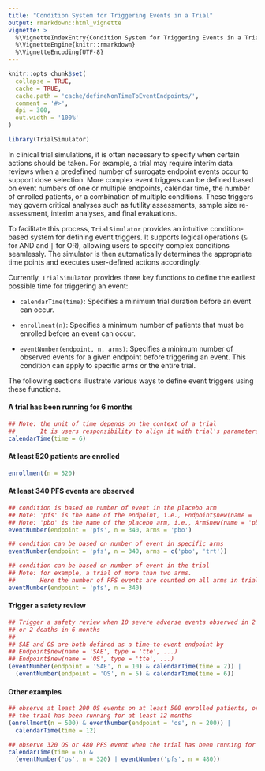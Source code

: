 ```yaml
---
title: "Condition System for Triggering Events in a Trial"
output: rmarkdown::html_vignette
vignette: >
  %\VignetteIndexEntry{Condition System for Triggering Events in a Trial}
  %\VignetteEngine{knitr::rmarkdown}
  %\VignetteEncoding{UTF-8}
---
```


```r
knitr::opts_chunk$set(
  collapse = TRUE,
  cache = TRUE,
  cache.path = 'cache/defineNonTimeToEventEndpoints/',
  comment = '#>',
  dpi = 300,
  out.width = '100%'
)
```

```r
library(TrialSimulator)
```

In clinical trial simulations, it is often necessary to specify when certain actions should be taken. For example, a trial may require interim data reviews when a predefined number of surrogate endpoint events occur to support dose selection. More complex event triggers can be defined based on event numbers of one or multiple endpoints, calendar time, the number of enrolled patients, or a combination of multiple conditions. These triggers may govern critical analyses such as futility assessments, sample size re-assessment, interim analyses, and final evaluations.

To facilitate this process, `TrialSimulator` provides an intuitive condition-based system for defining event triggers. It supports logical operations (`&` for AND and `|` for OR), allowing users to specify complex conditions seamlessly. The simulator is then automatically determines the appropriate time points and executes user-defined actions accordingly.

Currently, `TrialSimulator` provides three key functions to define the earliest possible time for triggering an event:

- `calendarTime(time)`: Specifies a minimum trial duration before an event can occur.

- `enrollment(n)`: Specifies a minimum number of patients that must be enrolled before an event can occur.

- `eventNumber(endpoint, n, arms)`: Specifies a minimum number of observed events for a given endpoint before triggering an event. This condition can apply to specific arms or the entire trial.

The following sections illustrate various ways to define event triggers using these functions.

#### A trial has been running for 6 months
```r
## Note: the unit of time depends on the context of a trial
##       It is users responsibility to align it with trial's parameters
calendarTime(time = 6)
```

#### At least 520 patients are enrolled
```r
enrollment(n = 520)
```

#### At least 340 PFS events are observed
```r
## condition is based on number of event in the placebo arm
## Note: 'pfs' is the name of the endpoint, i.e., Endpoint$new(name = 'pfs', ...)
## Note: 'pbo' is the name of the placebo arm, i.e., Arm$new(name = 'pbo', ...)
eventNumber(endpoint = 'pfs', n = 340, arms = 'pbo')

## condition can be based on number of event in specific arms
eventNumber(endpoint = 'pfs', n = 340, arms = c('pbo', 'trt'))

## condition can be based on number of event in the trial
## Note: for example, a trial of more than two arms. 
##       Here the number of PFS events are counted on all arms in trial
eventNumber(endpoint = 'pfs', n = 340)
```

#### Trigger a safety review
```r
## Trigger a safety review when 10 severe adverse events observed in 2 months, 
## or 2 deaths in 6 months
##
## SAE and OS are both defined as a time-to-event endpoint by
## Endpoint$new(name = 'SAE', type = 'tte', ...)
## Endpoint$new(name = 'OS', type = 'tte', ...)
(eventNumber(endpoint = 'SAE', n = 10) & calendarTime(time = 2)) | 
  (eventNumber(endpoint = 'OS', n = 5) & calendarTime(time = 6))
```

#### Other examples
```r
## observe at least 200 OS events on at least 500 enrolled patients, or
## the trial has been running for at least 12 months
(enrollment(n = 500) & eventNumber(endpoint = 'os', n = 200)) | 
  calendarTime(time = 12)

## observe 320 OS or 480 PFS event when the trial has been running for 6 months
calendarTime(time = 6) & 
  (eventNumber('os', n = 320) | eventNumber('pfs', n = 480))
```





